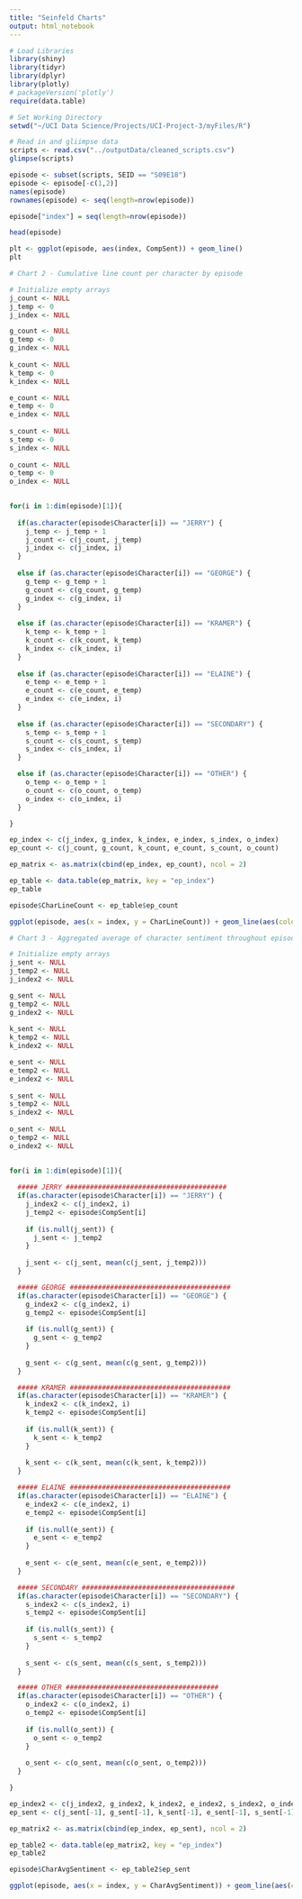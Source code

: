 ```yaml
---
title: "Seinfeld Charts"
output: html_notebook
---
```


```r
# Load Libraries
library(shiny)
library(tidyr)
library(dplyr)
library(plotly)
# packageVersion('plotly')
require(data.table)
```


```r
# Set Working Directory
setwd("~/UCI Data Science/Projects/UCI-Project-3/myFiles/R")

# Read in and gliimpse data
scripts <- read.csv("../outputData/cleaned_scripts.csv")
glimpse(scripts)
```

```r
episode <- subset(scripts, SEID == "S09E18")
episode <- episode[-c(1,2)]
names(episode)
rownames(episode) <- seq(length=nrow(episode))

episode["index"] = seq(length=nrow(episode))

head(episode)

plt <- ggplot(episode, aes(index, CompSent)) + geom_line()
plt
```

```r
# Chart 2 - Cumulative line count per character by episode

# Initialize empty arrays
j_count <- NULL
j_temp <- 0
j_index <- NULL

g_count <- NULL
g_temp <- 0
g_index <- NULL
  
k_count <- NULL
k_temp <- 0
k_index <- NULL

e_count <- NULL
e_temp <- 0
e_index <- NULL
  
s_count <- NULL
s_temp <- 0
s_index <- NULL
  
o_count <- NULL
o_temp <- 0
o_index <- NULL
  

for(i in 1:dim(episode)[1]){
  
  if(as.character(episode$Character[i]) == "JERRY") {
    j_temp <- j_temp + 1
    j_count <- c(j_count, j_temp)
    j_index <- c(j_index, i)
  } 
  
  else if (as.character(episode$Character[i]) == "GEORGE") {
    g_temp <- g_temp + 1
    g_count <- c(g_count, g_temp)
    g_index <- c(g_index, i)
  }
  
  else if (as.character(episode$Character[i]) == "KRAMER") {
    k_temp <- k_temp + 1
    k_count <- c(k_count, k_temp)
    k_index <- c(k_index, i)
  }
  
  else if (as.character(episode$Character[i]) == "ELAINE") {
    e_temp <- e_temp + 1
    e_count <- c(e_count, e_temp)
    e_index <- c(e_index, i)
  }
  
  else if (as.character(episode$Character[i]) == "SECONDARY") {
    s_temp <- s_temp + 1
    s_count <- c(s_count, s_temp)
    s_index <- c(s_index, i)
  }

  else if (as.character(episode$Character[i]) == "OTHER") {
    o_temp <- o_temp + 1
    o_count <- c(o_count, o_temp)
    o_index <- c(o_index, i)
  }

}

ep_index <- c(j_index, g_index, k_index, e_index, s_index, o_index)
ep_count <- c(j_count, g_count, k_count, e_count, s_count, o_count)

ep_matrix <- as.matrix(cbind(ep_index, ep_count), ncol = 2)

ep_table <- data.table(ep_matrix, key = "ep_index")
ep_table

episode$CharLineCount <- ep_table$ep_count

ggplot(episode, aes(x = index, y = CharLineCount)) + geom_line(aes(color = Character))
```

```r
# Chart 3 - Aggregated average of character sentiment throughout episode

# Initialize empty arrays
j_sent <- NULL
j_temp2 <- NULL
j_index2 <- NULL

g_sent <- NULL
g_temp2 <- NULL
g_index2 <- NULL
  
k_sent <- NULL
k_temp2 <- NULL
k_index2 <- NULL

e_sent <- NULL
e_temp2 <- NULL
e_index2 <- NULL
  
s_sent <- NULL
s_temp2 <- NULL
s_index2 <- NULL
  
o_sent <- NULL
o_temp2 <- NULL
o_index2 <- NULL
  

for(i in 1:dim(episode)[1]){
  
  ##### JERRY ########################################
  if(as.character(episode$Character[i]) == "JERRY") {
    j_index2 <- c(j_index2, i)
    j_temp2 <- episode$CompSent[i]
    
    if (is.null(j_sent)) {
      j_sent <- j_temp2
    }
    
    j_sent <- c(j_sent, mean(c(j_sent, j_temp2)))
  } 

  ##### GEORGE ########################################
  if(as.character(episode$Character[i]) == "GEORGE") {
    g_index2 <- c(g_index2, i)
    g_temp2 <- episode$CompSent[i]
    
    if (is.null(g_sent)) {
      g_sent <- g_temp2
    }
    
    g_sent <- c(g_sent, mean(c(g_sent, g_temp2)))
  } 

  ##### KRAMER ########################################
  if(as.character(episode$Character[i]) == "KRAMER") {
    k_index2 <- c(k_index2, i)
    k_temp2 <- episode$CompSent[i]
    
    if (is.null(k_sent)) {
      k_sent <- k_temp2
    }
    
    k_sent <- c(k_sent, mean(c(k_sent, k_temp2)))
  } 

  ##### ELAINE ########################################
  if(as.character(episode$Character[i]) == "ELAINE") {
    e_index2 <- c(e_index2, i)
    e_temp2 <- episode$CompSent[i]
    
    if (is.null(e_sent)) {
      e_sent <- e_temp2
    }
    
    e_sent <- c(e_sent, mean(c(e_sent, e_temp2)))
  } 

  ##### SECONDARY ######################################
  if(as.character(episode$Character[i]) == "SECONDARY") {
    s_index2 <- c(s_index2, i)
    s_temp2 <- episode$CompSent[i]
    
    if (is.null(s_sent)) {
      s_sent <- s_temp2
    }
    
    s_sent <- c(s_sent, mean(c(s_sent, s_temp2)))
  } 

  ##### OTHER ######################################
  if(as.character(episode$Character[i]) == "OTHER") {
    o_index2 <- c(o_index2, i)
    o_temp2 <- episode$CompSent[i]
    
    if (is.null(o_sent)) {
      o_sent <- o_temp2
    }
    
    o_sent <- c(o_sent, mean(c(o_sent, o_temp2)))
  } 

}

ep_index2 <- c(j_index2, g_index2, k_index2, e_index2, s_index2, o_index2)
ep_sent <- c(j_sent[-1], g_sent[-1], k_sent[-1], e_sent[-1], s_sent[-1], o_sent[-1])

ep_matrix2 <- as.matrix(cbind(ep_index, ep_sent), ncol = 2)

ep_table2 <- data.table(ep_matrix2, key = "ep_index")
ep_table2

episode$CharAvgSentiment <- ep_table2$ep_sent

ggplot(episode, aes(x = index, y = CharAvgSentiment)) + geom_line(aes(color = Character))
```


```r

```

